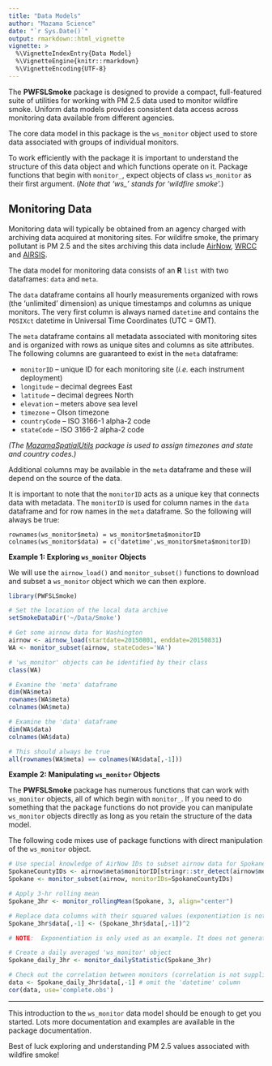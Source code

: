 ```yaml
---
title: "Data Models"
author: "Mazama Science"
date: "`r Sys.Date()`"
output: rmarkdown::html_vignette
vignette: >
  %\VignetteIndexEntry{Data Model}
  %\VignetteEngine{knitr::rmarkdown}
  %\VignetteEncoding{UTF-8}
---
```


The **PWFSLSmoke** package is designed to provide a compact, full-featured suite of utilities for
working with PM 2.5 data used to monitor wildfire smoke. Uniform data models
provides consistent data access across monitoring data available from different agencies.

The core data model in this package is the `ws_monitor` object used to store data associated
with groups of individual monitors.

To work efficiently with the package it is important to understand the structure of this
data object and which functions operate on it. Package functions that begin with `monitor_`, 
expect objects of class `ws_monitor` as their first argument. (*Note that 'ws_' stands for 'wildfire smoke'.*)

## Monitoring Data

Monitoring data will typically be obtained from an agency charged with archiving data
acquired at monitoring sites. For wildifre smoke, the primary pollutant is PM 2.5 and the
sites archiving this data include [AirNow](http://www.airnow.gov), [WRCC](http://www.wrcc.dri.edu) and
[AIRSIS](http://app.airsis.com/USFS/).

The data model for monitoring data consists of an **R** `list` with two dataframes: `data` and `meta`.

The `data` dataframe contains all hourly measurements organized with rows (the 'unlimited' dimension) as unique timestamps and
columns as unique monitors. The very first column is always named `datetime` and contains the `POSIXct` datetime
in Universal Time Coordinates (UTC = GMT).

The `meta` dataframe contains all metadata associated with monitoring sites and is organized with
rows as unique sites and columns as site attributes. The following columns are guaranteed to exist
in the `meta` dataframe:

 * `monitorID` -- unique ID for each monitoring site (*i.e.* each instrument deployment)
 * `longitude` -- decimal degrees East
 * `latitude` -- decimal degrees North
 * `elevation` -- meters above sea level
 * `timezone` -- Olson timezone
 * `countryCode` -- ISO 3166-1 alpha-2 code
 * `stateCode` -- ISO 3166-2 alpha-2 code

*(The [MazamaSpatialUtils](https://github.com/MazamaScience/MazamaSpatialUtils) package is used to assign timezones and state and country codes.)*

Additional columns may be available in the `meta` dataframe and these will depend on the source of the
data.

It is important to note that the `monitorID` acts as a unique key that connects data with metadata.
The `monitorID` is used for column names in the `data` dataframe and for row names in the `meta` dataframe.
So the following will always be true:

    rownames(ws_monitor$meta) = ws_monitor$meta$monitorID
    colnames(ws_monitor$data) = c('datetime',ws_monitor$meta$monitorID)

**Example 1: Exploring `ws_monitor` Objects**

We will use the `airnow_load()` and `monitor_subset()` functions to download and subset a `ws_monitor` object
which we can then explore.

```r
library(PWFSLSmoke)

# Set the location of the local data archive
setSmokeDataDir('~/Data/Smoke')

# Get some airnow data for Washington
airnow <- airnow_load(startdate=20150801, enddate=20150831)
WA <- monitor_subset(airnow, stateCodes='WA')

# 'ws_monitor' objects can be identified by their class
class(WA)

# Examine the 'meta' dataframe
dim(WA$meta)
rownames(WA$meta)
colnames(WA$meta)

# Examine the 'data' dataframe
dim(WA$data)
colnames(WA$data)

# This should always be true
all(rownames(WA$meta) == colnames(WA$data[,-1]))
```
  
**Example 2: Manipulating `ws_monitor` Objects**

The **PWFSLSmoke** package has numerous functions that can work with `ws_monitor` objects, 
all of which begin with `monitor_`. If you need to do something that the package functions do not
provide you can manipulate `ws_monitor` objects directly as long as you retain the structure
of the data model.

The following code mixes use of package functions with direct manipulation of the `ws_monitor` object.

```r
# Use special knowledge of AirNow IDs to subset airnow data for Spokane county monitors
SpokaneCountyIDs <- airnow$meta$monitorID[stringr::str_detect(airnow$meta$monitorID, "^53063")]
Spokane <- monitor_subset(airnow, monitorIDs=SpokaneCountyIDs)

# Apply 3-hr rolling mean
Spokane_3hr <- monitor_rollingMean(Spokane, 3, align="center")

# Replace data columns with their squared values (exponentiation is not supplied by the package)
Spokane_3hr$data[,-1] <- (Spokane_3hr$data[,-1])^2

# NOTE:  Exponentiation is only used as an example. It does not generate a meaningful result.

# Create a daily averaged 'ws_monitor' object
Spokane_daily_3hr <- monitor_dailyStatistic(Spokane_3hr)

# Check out the correlation between monitors (correlation is not supplied by the package)
data <- Spokane_daily_3hr$data[,-1] # omit the 'datetime' column
cor(data, use='complete.obs')
```

----

This introduction to the `ws_monitor`  data model should be enough to get you started.
Lots more documentation and examples are available in the package documentation.

Best of luck exploring and understanding PM 2.5 values associated with wildfire smoke!
